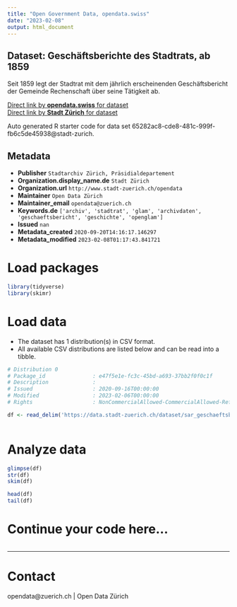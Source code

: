 ```yaml
---
title: "Open Government Data, opendata.swiss"
date: "2023-02-08"
output: html_document
---
```


## Dataset: Geschäftsberichte des Stadtrats, ab 1859

Seit 1859 legt der Stadtrat mit dem jährlich erscheinenden Geschäftsbericht der Gemeinde Rechenschaft über seine Tätigkeit ab.

[Direct link by **opendata.swiss** for dataset](https://opendata.swiss/de/dataset/geschaftsberichte-des-stadtrats-ab-1859)<br>
[Direct link by **Stadt Zürich** for dataset](https://data.stadt-zuerich.ch/dataset/sar_geschaeftsberichte)

Auto generated R starter code for data set 65282ac8-cde8-481c-999f-fb6c5de45938@stadt-zurich.

## Metadata

- **Publisher** `Stadtarchiv Zürich, Präsidialdepartement`
- **Organization.display_name.de** `Stadt Zürich`
- **Organization.url** `http://www.stadt-zuerich.ch/opendata`
- **Maintainer** `Open Data Zürich`
- **Maintainer_email** `opendata@zuerich.ch`
- **Keywords.de** `['archiv', 'stadtrat', 'glam', 'archivdaten', 'geschaeftsbericht', 'geschichte', 'openglam']`
- **Issued** `nan`
- **Metadata_created** `2020-09-20T14:16:17.146297`
- **Metadata_modified** `2023-02-08T01:17:43.841721`


# Load packages

```r

library(tidyverse)
library(skimr)

```

# Load data

-   The dataset has 1 distribution(s) in CSV format.
-   All available CSV distributions are listed below and can be read into a tibble.

```r

# Distribution 0
# Package_id               : e47f5e1e-fc3c-45bd-a693-37bb2f0f0c1f
# Description              : 
# Issued                   : 2020-09-16T00:00:00
# Modified                 : 2023-02-06T00:00:00
# Rights                   : NonCommercialAllowed-CommercialAllowed-ReferenceNotRequired

df <- read_delim('https://data.stadt-zuerich.ch/dataset/sar_geschaeftsberichte/download/sar_geschaeftsberichte.csv')



```

# Analyze data

```r

glimpse(df)
str(df)
skim(df)

head(df)
tail(df)

```

# Continue your code here...

```r

```

------------------------------------------------------------------------

# Contact

opendata@zuerich.ch | Open Data Zürich
